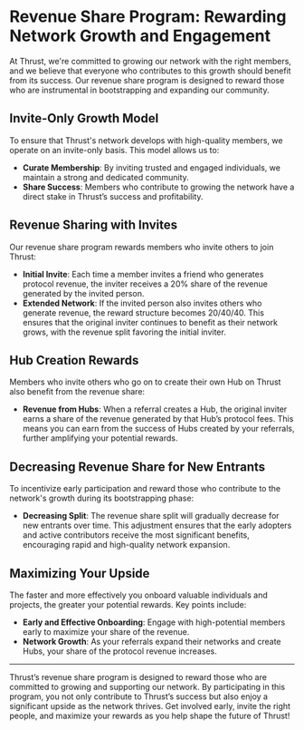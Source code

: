 # Revenue Share Program: Rewarding Network Growth and Engagement

At Thrust, we're committed to growing our network with the right members, and we believe that everyone who contributes to this growth should benefit from its success. Our revenue share program is designed to reward those who are instrumental in bootstrapping and expanding our community.

## Invite-Only Growth Model

To ensure that Thrust's network develops with high-quality members, we operate on an invite-only basis. This model allows us to:

- **Curate Membership**: By inviting trusted and engaged individuals, we maintain a strong and dedicated community.
- **Share Success**: Members who contribute to growing the network have a direct stake in Thrust’s success and profitability.

## Revenue Sharing with Invites

Our revenue share program rewards members who invite others to join Thrust:

- **Initial Invite**: Each time a member invites a friend who generates protocol revenue, the inviter receives a 20% share of the revenue generated by the invited person.
- **Extended Network**: If the invited person also invites others who generate revenue, the reward structure becomes 20/40/40. This ensures that the original inviter continues to benefit as their network grows, with the revenue split favoring the initial inviter.

## Hub Creation Rewards

Members who invite others who go on to create their own Hub on Thrust also benefit from the revenue share:

- **Revenue from Hubs**: When a referral creates a Hub, the original inviter earns a share of the revenue generated by that Hub’s protocol fees. This means you can earn from the success of Hubs created by your referrals, further amplifying your potential rewards.

## Decreasing Revenue Share for New Entrants

To incentivize early participation and reward those who contribute to the network's growth during its bootstrapping phase:

- **Decreasing Split**: The revenue share split will gradually decrease for new entrants over time. This adjustment ensures that the early adopters and active contributors receive the most significant benefits, encouraging rapid and high-quality network expansion.

## Maximizing Your Upside

The faster and more effectively you onboard valuable individuals and projects, the greater your potential rewards. Key points include:

- **Early and Effective Onboarding**: Engage with high-potential members early to maximize your share of the revenue.
- **Network Growth**: As your referrals expand their networks and create Hubs, your share of the protocol revenue increases.

---

Thrust’s revenue share program is designed to reward those who are committed to growing and supporting our network. By participating in this program, you not only contribute to Thrust’s success but also enjoy a significant upside as the network thrives. Get involved early, invite the right people, and maximize your rewards as you help shape the future of Thrust!

